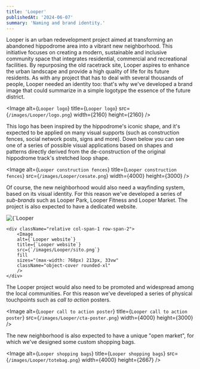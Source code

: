 ```yaml
---
title: 'Looper'
publishedAt: '2024-06-07'
summary: 'Naming and brand identity.'
---
```


Looper is an urban redevelopment project aimed at transforming an abandoned hippodrome area into a vibrant new neighborhood.
This initiative focuses on creating a modern, sustainable and inclusive community space that integrates residential, commercial
and recreational facilities. By repurposing the old racetrack site, Looper aspires to enhance the urban landscape and provide a high
quality of life for its future residents. As with any project that has to deal with several thousands of people, Looper needed an
identity too: that's why we've developed a brand image that could summarize in a simple logotype the essence of the future district.

<Image
  alt={`Looper logo`}
  title={`Looper logo`}
  src={`/images/Looper/logo.png`}
  width={2160}
  height={2160}
/>

This logo has been inspired by the hippodrome's iconic shape, and it's expected to be applied on many visual supports (such as construction
fences, social network posts, signs and more). Down below you can see one of a series of possible visual applications based on shapes
and patterns directly derived from the de-construction of the original hippodrome track's stretched loop shape.

<Image
  alt={`Looper construction fences`}
  title={`Looper construction fences`}
  src={`/images/Looper/cesate.png`}
  width={4000}
  height={3000}
/>

Of course, the new neighborhood would also need a wayfinding system, based on its visual identity. For this reason we've developed
a series of _sub-brands_ such as Looper Park, Looper Fitness and Looper Market. The project is also expected to have a dedicated
website.

<div className="grid grid-cols-2 grid-rows-2 gap-4 my-8 h-40">
    <div className="relative col-span-1 row-span-2">
        <Image
        alt={`Looper wayfinding system`}
        title={`Looper wayfinding system`}
        src={`/images/Looper/cartelli.png`}
        fill
        sizes="(max-width: 768px) 213px, 33vw"
        className="object-cover rounded-xl"
        />
    </div>

    <div className="relative col-span-1 row-span-2">
        <Image
        alt={`Looper website`}
        title={`Looper website`}
        src={`/images/Looper/sito.png`}
        fill
        sizes="(max-width: 768px) 213px, 33vw"
        className="object-cover rounded-xl"
        />
    </div>
</div>

The Looper project would also need to be promoted and widespread among the local communities. For this reason we've
developed a series of physical touchpoints such as _call to action_ posters.

<Image
    alt={`Looper call to action poster`}
    title={`Looper call to action poster`}
    src={`/images/Looper/cta-poster.png`}
    width={4000}
    height={3000}
/>

The new neighborhood is also expected to have a unique "open market", for which we've designed some custom shopping bags.

<Image
    alt={`Looper shopping bags`}
    title={`Looper shopping bags`}
    src={`/images/Looper/totebag.png`}
    width={4000}
    height={2667}
/>